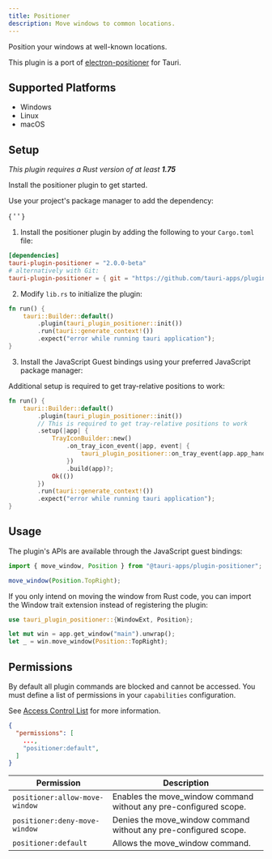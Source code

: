 ```yaml
---
title: Positioner
description: Move windows to common locations.
---
```



<PluginLinks plugin="positioner" />

Position your windows at well-known locations.

This plugin is a port of [electron-positioner](https://github.com/jenslind/electron-positioner) for Tauri.

## Supported Platforms

- Windows
- Linux
- macOS

## Setup

_This plugin requires a Rust version of at least **1.75**_

Install the positioner plugin to get started.

<Tabs>
  <TabItem label="Automatic" >

Use your project's package manager to add the dependency:

{ ' ' }

<CommandTabs
	npm="npm run tauri add positioner"
	yarn="yarn run tauri add positioner"
	pnpm="pnpm tauri add positioner"
	cargo="cargo tauri add positioner"
/>

  </TabItem>
  <TabItem label = "Manual">

1. Install the positioner plugin by adding the following to your `Cargo.toml` file:

```toml title="src-tauri/Cargo.toml"
[dependencies]
tauri-plugin-positioner = "2.0.0-beta"
# alternatively with Git:
tauri-plugin-positioner = { git = "https://github.com/tauri-apps/plugins-workspace", branch = "v2" }
```

2. Modify `lib.rs` to initialize the plugin:

```rust title="src-tauri/src/lib.rs" ins={3}
fn run() {
    tauri::Builder::default()
        .plugin(tauri_plugin_positioner::init())
        .run(tauri::generate_context!())
        .expect("error while running tauri application");
}
```

3. Install the JavaScript Guest bindings using your preferred JavaScript package manager:

  <CommandTabs
	  npm = "npm install @tauri-apps/plugin-positioner"
	  yarn = "yarn add @tauri-apps/plugin-positioner"
	  pnpm = "pnpm add @tauri-apps/plugin-positioner"
	/>
  </TabItem>
</Tabs>

Additional setup is required to get tray-relative positions to work:

```rust title="src-tauri/src/lib.rs" ins={4-12}
fn run() {
    tauri::Builder::default()
        .plugin(tauri_plugin_positioner::init())
		// This is required to get tray-relative positions to work
        .setup(|app| {
            TrayIconBuilder::new()
                .on_tray_icon_event(|app, event| {
                    tauri_plugin_positioner::on_tray_event(app.app_handle(), &event);
                })
                .build(app)?;
            Ok(())
        })
        .run(tauri::generate_context!())
        .expect("error while running tauri application");
}
```

## Usage

The plugin's APIs are available through the JavaScript guest bindings:

```javascript
import { move_window, Position } from "@tauri-apps/plugin-positioner";

move_window(Position.TopRight);
```

If you only intend on moving the window from Rust code, you can import the Window trait extension instead of registering the plugin:

```rust
use tauri_plugin_positioner::{WindowExt, Position};

let mut win = app.get_window("main").unwrap();
let _ = win.move_window(Position::TopRight);
```

## Permissions

By default all plugin commands are blocked and cannot be accessed.
You must define a list of permissions in your `capabilities` configuration.

See [Access Control List](/references/v2/acl) for more information.

```json title="src-tauri/capabilities/main.json" ins={4}
{
  "permissions": [
    ...,
    "positioner:default",
  ]
}
```

| Permission                                | Description                                                                |
| ----------------------------------------- | -------------------------------------------------------------------------- |
| `positioner:allow-move-window` | Enables the move_window command without any pre-configured scope. |
| `positioner:deny-move-window`  | Denies the move_window command without any pre-configured scope.  |
| `positioner:default`    | Allows the move_window command.    |
